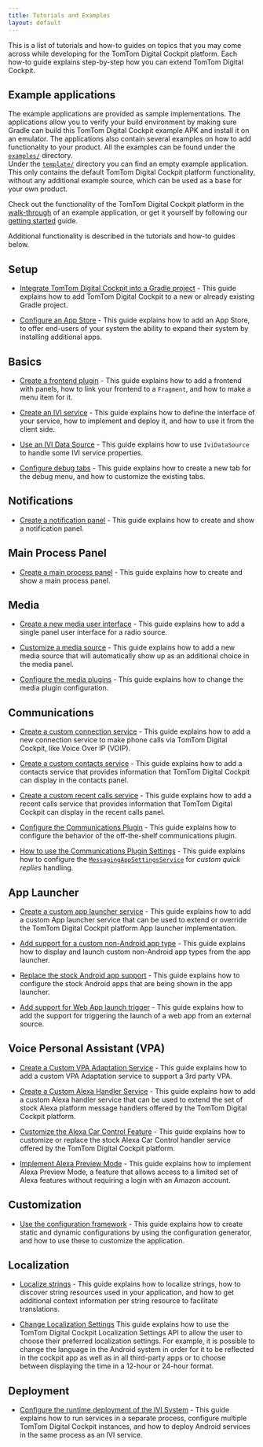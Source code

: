 ```yaml
---
title: Tutorials and Examples
layout: default
---
```


This is a list of tutorials and how-to guides on topics that you may come across while developing
for the TomTom Digital Cockpit platform. Each how-to guide explains step-by-step how you can extend
TomTom Digital Cockpit.


## Example applications

The example applications are provided as sample implementations. The applications allow you to
verify your build environment by making sure Gradle can build this TomTom Digital Cockpit example
APK and install it on an emulator. The applications also contain several examples on how to add
functionality to your product. All the examples can be found under the
[`examples/`](https://github.com/tomtom-international/tomtom-digital-cockpit-sdk-examples/tree/main/examples)
directory.<br/>
Under the
[`template/`](https://github.com/tomtom-international/tomtom-digital-cockpit-sdk-examples/tree/main/template)
directory you can find an empty example application. This only contains the default
TomTom Digital Cockpit platform functionality, without any additional example source, which can be
used as a base for your own product.

Check out the functionality of the TomTom Digital Cockpit platform in the
[walk-through](/tomtom-digital-cockpit/developers/platform-overview/example-apps)
of an example application, or get it yourself by following our
[getting started](/tomtom-digital-cockpit/developers/getting-started/introduction)
guide.

Additional functionality is described in the tutorials and how-to guides below.

## Setup

- [Integrate TomTom Digital Cockpit into a Gradle project](/tomtom-digital-cockpit/developers/tutorials-and-examples/setup/integrate-tomtom-digital-cockpit-into-a-gradle-project) -
This guide explains how to add TomTom Digital Cockpit to a new or already existing Gradle project.

- [Configure an App Store](/tomtom-digital-cockpit/developers/tutorials-and-examples/setup/configure-an-app-store) -
This guide explains how to add an App Store, to offer end-users of your system the ability to expand
their system by installing additional apps.

## Basics

- [Create a frontend plugin](/tomtom-digital-cockpit/developers/tutorials-and-examples/basics/create-a-frontend-plugin) -
This guide explains how to add a frontend with panels, how to link your frontend to a `Fragment`,
and how to make a menu item for it.

- [Create an IVI service](/tomtom-digital-cockpit/developers/tutorials-and-examples/basics/create-an-ivi-service) -
This guide explains how to define the interface of your service, how to implement and deploy it,
and how to use it from the client side.

- [Use an IVI Data Source](/tomtom-digital-cockpit/developers/tutorials-and-examples/basics/use-an-ivi-data-source) -
This guide explains how to use `IviDataSource` to handle some IVI service properties.

- [Configure debug tabs](/tomtom-digital-cockpit/developers/tutorials-and-examples/basics/configure-debug-tabs) -
This guide explains how to create a new tab for the debug menu, and how to customize the existing
tabs.

## Notifications

- [Create a notification panel](/tomtom-digital-cockpit/developers/tutorials-and-examples/notifications/create-a-notification-panel) -
  This guide explains how to create and show a notification panel.

## Main Process Panel

- [Create a main process panel](/tomtom-digital-cockpit/developers/tutorials-and-examples/main-process-panel/create-a-main-process-panel) -
  This guide explains how to create and show a main process panel.

## Media

- [Create a new media user interface](/tomtom-digital-cockpit/developers/tutorials-and-examples/media/create-a-new-media-user-interface) -
This guide explains how to add a single panel user interface for a radio source.

- [Customize a media source](/tomtom-digital-cockpit/developers/tutorials-and-examples/media/customize-a-media-source) -
This guide explains how to add a new media source that will automatically show up as an additional
choice in the media panel.

- [Configure the media plugins](/tomtom-digital-cockpit/developers/tutorials-and-examples/media/configure-the-media-plugins) -
This guide explains how to change the media plugin configuration.

## Communications

- [Create a custom connection service](/tomtom-digital-cockpit/developers/tutorials-and-examples/communications/create-a-custom-connection-service) -
This guide explains how to add a new connection service to make phone calls via
TomTom Digital Cockpit, like Voice Over IP (VOIP).

- [Create a custom contacts service](/tomtom-digital-cockpit/developers/tutorials-and-examples/communications/create-a-custom-contacts-service) -
This guide explains how to add a contacts service that provides information that
TomTom Digital Cockpit can display in the contacts panel.

- [Create a custom recent calls service](/tomtom-digital-cockpit/developers/tutorials-and-examples/communications/create-a-custom-recentcalls-service) -
This guide explains how to add a recent calls service that provides information that
TomTom Digital Cockpit can display in the recent calls panel.

- [Configure the Communications Plugin](/tomtom-digital-cockpit/developers/tutorials-and-examples/communications/configure-the-communications-plugin) -
This guide explains how to configure the behavior of the off-the-shelf communications plugin.

- [How to use the Communications Plugin Settings](/tomtom-digital-cockpit/developers/tutorials-and-examples/communications/how-to-use-the-communications-plugin-settings) -
This guide explains how to configure the [`MessagingAppSettingsService`](TTIVI_PLATFORM_API) for
_custom quick replies_ handling.

## App Launcher

- [Create a custom app launcher service](/tomtom-digital-cockpit/developers/tutorials-and-examples/app-launcher/create-a-custom-app-launcher-service) -
This guide explains how to add a custom App launcher service that can be used to extend or
override the TomTom Digital Cockpit platform App launcher implementation.

- [Add support for a custom non-Android app type](/tomtom-digital-cockpit/developers/tutorials-and-examples/app-launcher/add-support-for-a-custom-non-android-app-type) -
This guide explains how to display and launch custom non-Android app types from the app launcher.

- [Replace the stock Android app support](/tomtom-digital-cockpit/developers/tutorials-and-examples/app-launcher/replace-the-stock-android-app-support) -
This guide explains how to configure the stock Android apps that are being shown in the app
launcher.

- [Add support for Web App launch trigger](/tomtom-digital-cockpit/developers/tutorials-and-examples/app-launcher/add-support-for-web-app-launch-trigger) -
This guide explains how to add the support for triggering the launch of a web app from an external
source.

## Voice Personal Assistant (VPA)

- [Create a Custom VPA Adaptation Service](/tomtom-digital-cockpit/developers/tutorials-and-examples/voice-personal-assistant/create-a-custom-vpa-adaptation-service) -
  This guide explains how to add a custom VPA Adaptation service to support a 3rd party VPA.

- [Create a Custom Alexa Handler Service](/tomtom-digital-cockpit/developers/tutorials-and-examples/voice-personal-assistant/create-a-custom-alexa-handler-service) -
This guide explains how to add a custom Alexa handler service that can be used to extend the set of
stock Alexa platform message handlers offered by the TomTom Digital Cockpit platform.

- [Customize the Alexa Car Control Feature](/tomtom-digital-cockpit/developers/tutorials-and-examples/voice-personal-assistant/customize-the-alexa-car-control-feature) -
This guide explains how to customize or replace the stock Alexa Car Control handler service offered
by the TomTom Digital Cockpit platform.

- [Implement Alexa Preview Mode](/tomtom-digital-cockpit/developers/tutorials-and-examples/voice-personal-assistant/implement-preview-mode-feature) -
This guide explains how to implement Alexa Preview Mode, a feature that allows access to a limited
set of Alexa features without requiring a login with an Amazon account.

## Customization

- [Use the configuration framework](/tomtom-digital-cockpit/developers/tutorials-and-examples/customization/use-the-configuration-framework) -
This guide explains how to create static and dynamic configurations by using the configuration
generator, and how to use these to customize the application.

## Localization

- [Localize strings](/tomtom-digital-cockpit/developers/tutorials-and-examples/localization/localize-strings) -
This guide explains how to localize strings, how to discover string resources used in your
application, and how to get additional context information per string resource to facilitate
translations.

- [Change Localization Settings](/tomtom-digital-cockpit/developers/tutorials-and-examples/localization/change-localization-settings)
This guide explains how to use the TomTom Digital Cockpit Localization Settings API to allow the user to 
choose their preferred localization settings. For example, it is possible to change the language in the Android 
system in order for it to be reflected in the cockpit app as well as in all third-party apps or to
choose between displaying the time in a 12-hour or 24-hour format.

## Deployment

- [Configure the runtime deployment of the IVI System](/tomtom-digital-cockpit/developers/tutorials-and-examples/deployment/configure-the-runtime-deployment-of-the-ivi-system) -
This guide explains how to run services in a separate process, configure multiple
TomTom Digital Cockpit instances, and how to deploy Android services in the same process as an IVI
service.
